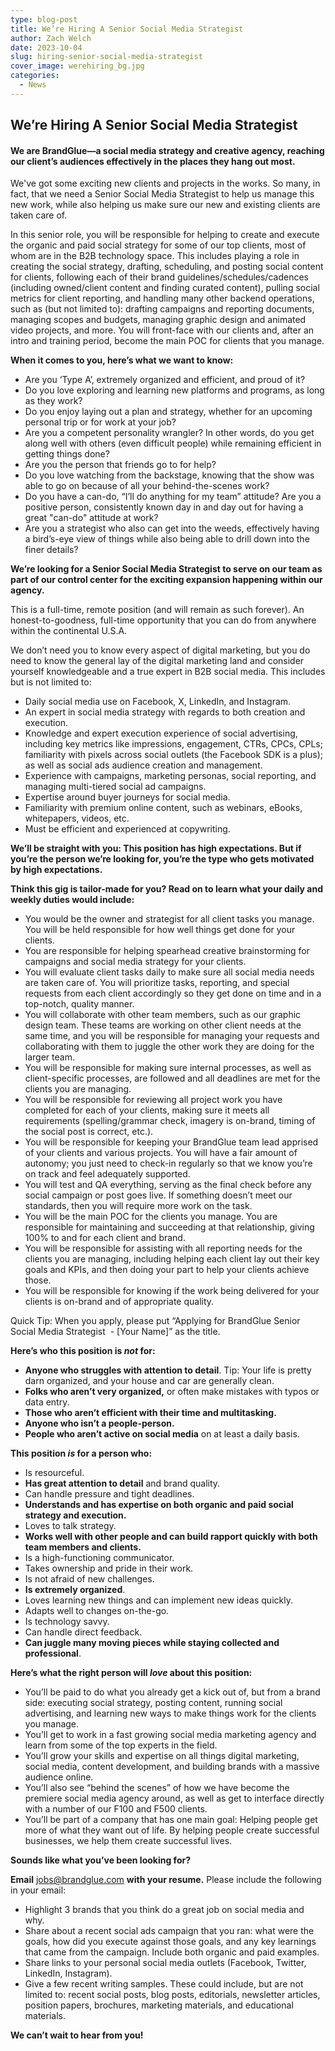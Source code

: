```yaml
---
type: blog-post
title: We’re Hiring A Senior Social Media Strategist
author: Zach Welch
date: 2023-10-04
slug: hiring-senior-social-media-strategist
cover_image: werehiring_bg.jpg
categories:
  - News
---
```

## **We’re Hiring A Senior Social Media Strategist**

#### **We are BrandGlue—a social media strategy and creative agency, reaching our client’s audiences effectively in the places they hang out most.**

We've got some exciting new clients and projects in the works. So many, in fact, that we need a Senior Social Media Strategist to help us manage this new work, while also helping us make sure our new and existing clients are taken care of.

In this senior role, you will be responsible for helping to create and execute the organic and paid social strategy for some of our top clients, most of whom are in the B2B technology space. This includes playing a role in creating the social strategy, drafting, scheduling, and posting social content for clients, following each of their brand guidelines/schedules/cadences (including owned/client content and finding curated content), pulling social metrics for client reporting, and handling many other backend operations, such as (but not limited to): drafting campaigns and reporting documents, managing scopes and budgets, managing graphic design and animated video projects, and more. You will front-face with our clients and, after an intro and training period, become the main POC for clients that you manage.

**When it comes to you, here’s what we want to know:**

* Are you ‘Type A’, extremely organized and efficient, and proud of it?
* Do you love exploring and learning new platforms and programs, as long as they work?
* Do you enjoy laying out a plan and strategy, whether for an upcoming personal trip or for work at your job?
* Are you a competent personality wrangler? In other words, do you get along well with others (even difficult people) while remaining efficient in getting things done?
* Are you the person that friends go to for help?
* Do you love watching from the backstage, knowing that the show was able to go on because of all your behind-the-scenes work?
* Do you have a can-do, “I’ll do anything for my team” attitude? Are you a positive person, consistently known day in and day out for having a great "can-do" attitude at work?
* Are you a strategist who also can get into the weeds, effectively having a bird’s-eye view of things while also being able to drill down into the finer details?

**We’re looking for a Senior Social Media Strategist to serve on our team as part of our control center for the exciting expansion happening within our agency.**

This is a full-time, remote position (and will remain as such forever). An honest-to-goodness, full-time opportunity that you can do from anywhere within the continental U.S.A.

We don’t need you to know every aspect of digital marketing, but you do need to know the general lay of the digital marketing land and consider yourself knowledgeable and a true expert in B2B social media. This includes but is not limited to:

* Daily social media use on Facebook, X, LinkedIn, and Instagram.
* An expert in social media strategy with regards to both creation and execution.
* Knowledge and expert execution experience of social advertising, including key metrics like impressions, engagement, CTRs, CPCs, CPLs; familiarity with pixels across social outlets (the Facebook SDK is a plus); as well as social ads audience creation and management.
* Experience with campaigns, marketing personas, social reporting, and managing multi-tiered social ad campaigns.
* Expertise around buyer journeys for social media.
* Familiarity with premium online content, such as webinars, eBooks, whitepapers, videos, etc.
* Must be efficient and experienced at copywriting.

**We’ll be straight with you: This position has high expectations. But if you’re the person we’re looking for, you’re the type who gets motivated by high expectations.**

**Think this gig is tailor-made for you? Read on to learn what your daily and weekly duties would include:**

* You would be the owner and strategist for all client tasks you manage. You will be held responsible for how well things get done for your clients.
* You are responsible for helping spearhead creative brainstorming for campaigns and social media strategy for your clients.
* You will evaluate client tasks daily to make sure all social media needs are taken care of. You will prioritize tasks, reporting, and special requests from each client accordingly so they get done on time and in a top-notch, quality manner.
* You will collaborate with other team members, such as our graphic design team. These teams are working on other client needs at the same time, and you will be responsible for managing your requests and collaborating with them to juggle the other work they are doing for the larger team.
* You will be responsible for making sure internal processes, as well as client-specific processes, are followed and all deadlines are met for the clients you are managing.
* You will be responsible for reviewing all project work you have completed for each of your clients, making sure it meets all requirements (spelling/grammar check, imagery is on-brand, timing of the social post is correct, etc.).
* You will be responsible for keeping your BrandGlue team lead apprised of your clients and various projects. You will have a fair amount of autonomy; you just need to check-in regularly so that we know you’re on track and feel adequately supported.
* You will test and QA everything, serving as the final check before any social campaign or post goes live. If something doesn’t meet our standards, then you will require more work on the task.
* You will be the main POC for the clients you manage. You are responsible for maintaining and succeeding at that relationship, giving 100% to and for each client and brand.
* You will be responsible for assisting with all reporting needs for the clients you are managing, including helping each client lay out their key goals and KPIs, and then doing your part to help your clients achieve those.
* You will be responsible for knowing if the work being delivered for your clients is on-brand and of appropriate quality.

Quick Tip: When you apply, please put “Applying for BrandGlue Senior Social Media Strategist  - \[Your Name]” as the title.

**Here’s who this position is *not* for:**

* **Anyone who struggles with attention to detail**. Tip: Your life is pretty darn organized, and your house and car are generally clean.
* **Folks who aren’t very organized,** or often make mistakes with typos or data entry.
* **Those who aren’t efficient with their time and multitasking.**
* **Anyone who isn’t a people-person.**
* **People who aren’t active on social media** on at least a daily basis.

**This position *is* for a person who:**

* Is resourceful.
* **Has great attention to detail** and brand quality.
* Can handle pressure and tight deadlines.
* **Understands and has expertise on both organic and paid social strategy and execution.**
* Loves to talk strategy.
* **Works well with other people and can build rapport quickly with both team members and clients.**
* Is a high-functioning communicator.
* Takes ownership and pride in their work.
* Is not afraid of new challenges.
* **Is extremely organized**.
* Loves learning new things and can implement new ideas quickly.
* Adapts well to changes on-the-go.
* Is technology savvy.
* Can handle direct feedback.
* **Can juggle many moving pieces while staying collected and professional**.

**Here’s what the right person will *love* about this position:**

* You’ll be paid to do what you already get a kick out of, but from a brand side: executing social strategy, posting content, running social advertising, and learning new ways to make things work for the clients you manage.
* You’ll get to work in a fast growing social media marketing agency and learn from some of the top experts in the field.
* You’ll grow your skills and expertise on all things digital marketing, social media, content development, and building brands with a massive audience online.
* You’ll also see “behind the scenes” of how we have become the premiere social media agency around, as well as get to interface directly with a number of our F100 and F500 clients.
* You’ll be part of a company that has one main goal: Helping people get more of what they want out of life. By helping people create successful businesses, we help them create successful lives.

**Sounds like what you’ve been looking for?**

**Email** jobs@brandglue.com **with your resume.** Please include the following in your email:

* Highlight 3 brands that you think do a great job on social media and why.
* Share about a recent social ads campaign that you ran: what were the goals, how did you execute against those goals, and any key learnings that came from the campaign. Include both organic and paid examples.
* Share links to your personal social media outlets (Facebook, Twitter, LinkedIn, Instagram).
* Give a few recent writing samples. These could include, but are not limited to: recent social posts, blog posts, editorials, newsletter articles, position papers, brochures, marketing materials, and educational materials.

**We can’t wait to hear from you!**